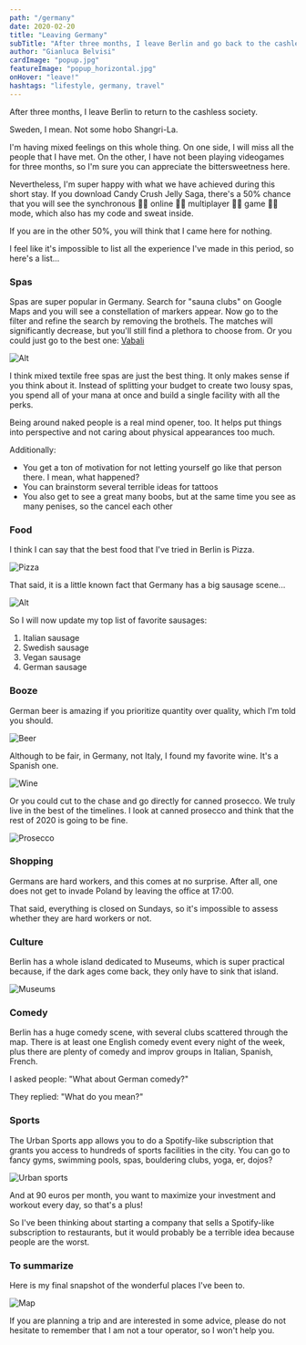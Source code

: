 ```yaml
---
path: "/germany"
date: 2020-02-20
title: "Leaving Germany"
subTitle: "After three months, I leave Berlin and go back to the cashless society."
author: "Gianluca Belvisi"
cardImage: "popup.jpg"
featureImage: "popup_horizontal.jpg"
onHover: "leave!"
hashtags: "lifestyle, germany, travel"
---
```

After three months, I leave Berlin to return to the cashless society.

Sweden, I mean. Not some hobo Shangri-La.

I'm having mixed feelings on this whole thing. On one side, I will miss all the people that I have met. On the other, I have not been playing videogames for three months, so I'm sure you can appreciate the bittersweetness here.

Nevertheless, I'm super happy with what we have achieved during this short stay. If you download Candy Crush Jelly Saga, there's a 50% chance that you will see the synchronous 👏🏼 online 👏🏼 multiplayer 👏🏼 game 👏🏼 mode, which also has my code and sweat inside.

If you are in the other 50%, you will think that I came here for nothing.

I feel like it's impossible to list all the experience I've made in this period, so here's a list...

### Spas

Spas are super popular in Germany. Search for "sauna clubs" on Google Maps and you will see a constellation of markers appear. Now go to the filter and refine the search by removing the brothels. The matches will significantly decrease, but you'll still find a plethora to choose from. Or you could just go to the best one: <a href="www.vabali.de" target="_blank">Vabali</a>

![Alt](va.png)

I think mixed textile free spas are just the best thing. It only makes sense if you think about it. Instead of splitting your budget to create two lousy spas, you spend all of your mana at once and build a single facility with all the perks.

Being around naked people is a real mind opener, too. It helps put things into perspective and not caring about physical appearances too much.

Additionally:
- You get a ton of motivation for not letting yourself go like that person there. I mean, what happened?
- You can brainstorm several terrible ideas for tattoos
- You also get to see a great many boobs, but at the same time you see as many penises, so the cancel each other


### Food

I think I can say that the best food that I've tried in Berlin is Pizza.

![Pizza](pizza.jpg)

That said, it is a little known fact that Germany has a big sausage scene...

![Alt](sausage.jpg)

So I will now update my top list of favorite sausages:
1. Italian sausage
2. Swedish sausage
3. Vegan sausage
4. German sausage

### Booze

German beer is amazing if you prioritize quantity over quality, which I'm told you should.

![Beer](beer.jpg)

Although to be fair, in Germany, not Italy, I found my favorite wine. It's a Spanish one.

![Wine](faustino.jpg)

Or you could cut to the chase and go directly for canned prosecco. We truly live in the best of the timelines. I look at canned prosecco and think that the rest of 2020 is going to be fine.

![Prosecco](prosecco.jpg)

### Shopping

Germans are hard workers, and this comes at no surprise. After all, one does not get to invade Poland by leaving the office at 17:00.

That said, everything is closed on Sundays, so it's impossible to assess whether they are hard workers or not.

### Culture

Berlin has a whole island dedicated to Museums, which is super practical because, if the dark ages come back, they only have to sink that island.

![Museums](museums.jpg)

### Comedy

Berlin has a huge comedy scene, with several clubs scattered through the map. There is at least one English comedy event every night of the week, plus there are plenty of comedy and improv groups in Italian, Spanish, French.

I asked people: "What about German comedy?"

They replied: "What do you mean?"

### Sports

The Urban Sports app allows you to do a Spotify-like subscription that grants you access to hundreds of sports facilities in the city. You can go to fancy gyms, swimming pools, spas, bouldering clubs, yoga, er, dojos?

![Urban sports](urban.jpg)

And at 90 euros per month, you want to maximize your investment and workout every day, so that's a plus!

So I've been thinking about starting a company that sells a Spotify-like subscription to restaurants, but it would probably be a terrible idea because people are the worst.

### To summarize

Here is my final snapshot of the wonderful places I've been to.

![Map](map.jpg)


If you are planning a trip and are interested in some advice, please do not hesitate to remember that I am not a tour operator, so I won't help you.
